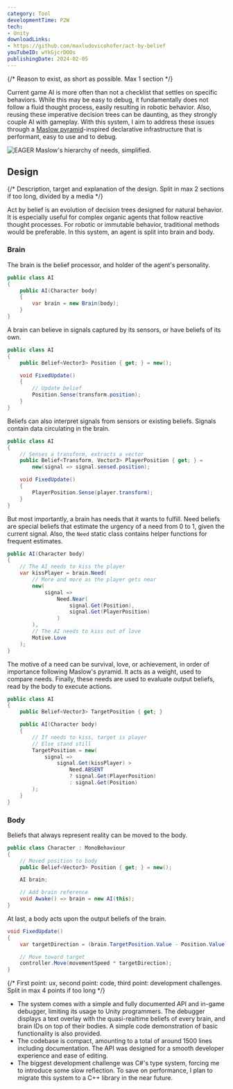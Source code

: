 ```yaml
---
category: Tool
developmentTime: P2W
tech:
- Unity
downloadLinks:
- https://github.com/maxludovicohofer/act-by-belief
youTubeID: wYkGjcrDOOs
publishingDate: 2024-02-05
---
```


{/* Reason to exist, as short as possible. Max 1 section */}

Current game AI is more often than not a checklist that settles on specific behaviors. While this may be easy to debug, it fundamentally does not follow a fluid thought process, easily resulting in robotic behavior. Also, reusing these imperative decision trees can be daunting, as they strongly couple AI with gameplay. With this system, I aim to address these issues through a [Maslow pyramid](https://en.wikipedia.org/wiki/Maslow%27s_hierarchy_of_needs)-inspired declarative infrastructure that is performant, easy to use and to debug.

![EAGER Maslow's hierarchy of needs, simplified.](./act-by-belief-maslow.svg)

## Design

{/* Description, target and explanation of the design. Split in max 2 sections if too long, divided by a media */}

Act by belief is an evolution of decision trees designed for natural behavior. It is especially useful for complex organic agents that follow reactive thought processes. For robotic or immutable behavior, traditional methods would be preferable. In this system, an agent is split into brain and body.

### Brain

The brain is the belief processor, and holder of the agent's personality.

```csharp
public class AI
{
    public AI(Character body)
    {
        var brain = new Brain(body);
    }
}
```

A brain can believe in signals captured by its sensors, or have beliefs of its own.

```csharp
public class AI
{
    public Belief<Vector3> Position { get; } = new();

    void FixedUpdate()
    {
        // Update belief
        Position.Sense(transform.position);
    }
}
```

Beliefs can also interpret signals from sensors or existing beliefs. Signals contain data circulating in the brain.

```csharp
public class AI
{
    // Senses a transform, extracts a vector
    public Belief<Transform, Vector3> PlayerPosition { get; } =
        new(signal => signal.sensed.position);

    void FixedUpdate()
    {
        PlayerPosition.Sense(player.transform);
    }
}
```

But most importantly, a brain has needs that it wants to fulfill. Need beliefs are special beliefs that estimate the urgency of a need from 0 to 1, given the current signal. Also, the `Need` static class contains helper functions for frequent estimates.

```csharp
public AI(Character body)
{
    // The AI needs to kiss the player
    var kissPlayer = brain.Need(
        // More and more as the player gets near
        new(
            signal =>
                Need.Near(
                    signal.Get(Position),
                    signal.Get(PlayerPosition)
                )
        ),
        // The AI needs to kiss out of love
        Motive.Love
    );
}
```

The motive of a need can be survival, love, or achievement, in order of importance following Maslow's pyramid. It acts as a weight, used to compare needs. Finally, these needs are used to evaluate output beliefs, read by the body to execute actions.

```csharp
public class AI
{
    public Belief<Vector3> TargetPosition { get; }

    public AI(Character body)
    {
        // If needs to kiss, target is player
        // Else stand still
        TargetPosition = new(
            signal =>
                signal.Get(kissPlayer) >
                    Need.ABSENT
                    ? signal.Get(PlayerPosition)
                    : signal.Get(Position)
        );
    }
}
```

### Body

Beliefs that always represent reality can be moved to the body.

```csharp
public class Character : MonoBehaviour
{
    // Moved position to body
    public Belief<Vector3> Position { get; } = new();

    AI brain;

    // Add brain reference
    void Awake() => brain = new AI(this);
}
```

At last, a body acts upon the output beliefs of the brain.

```csharp
void FixedUpdate()
{
    var targetDirection = (brain.TargetPosition.Value - Position.Value).normalized;

    // Move toward target
    controller.Move(movementSpeed * targetDirection);
}
```

{/* First point: ux, second point: code, third point: development challenges. Split in max 4 points if too long */}

* The system comes with a simple and fully documented API and in-game debugger, limiting its usage to Unity programmers. The debugger displays a text overlay with the quasi-realtime beliefs of every brain, and brain IDs on top of their bodies. A simple code demonstration of basic functionality is also provided.
* The codebase is compact, amounting to a total of around 1500 lines including documentation. The API was designed for a smooth developer experience and ease of editing.
* The biggest development challenge was C#'s type system, forcing me to introduce some slow reflection. To save on performance, I plan to migrate this system to a C++ library in the near future.